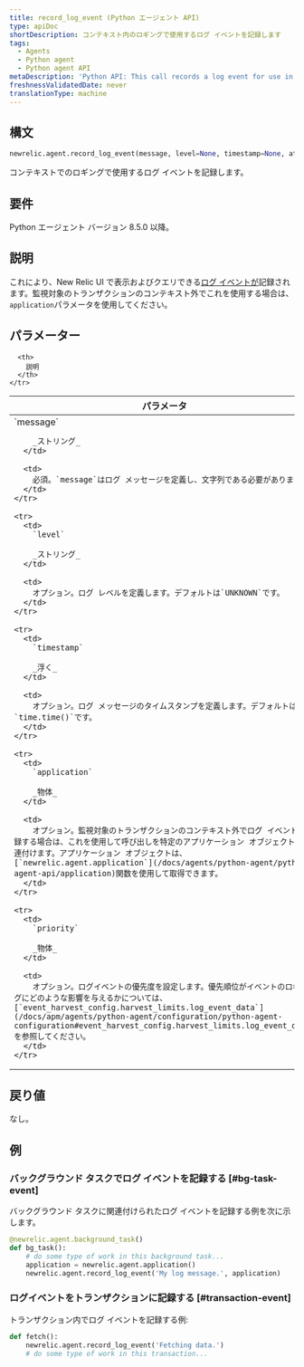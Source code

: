 ```yaml
---
title: record_log_event (Python エージェント API)
type: apiDoc
shortDescription: コンテキスト内のロギングで使用するログ イベントを記録します
tags:
  - Agents
  - Python agent
  - Python agent API
metaDescription: 'Python API: This call records a log event for use in logging in context.'
freshnessValidatedDate: never
translationType: machine
---
```


## 構文

```py
newrelic.agent.record_log_event(message, level=None, timestamp=None, attributes=None, application=None, priority=None)
```

コンテキストでのロギングで使用するログ イベントを記録します。

## 要件

Python エージェント バージョン 8.5.0 以降。

## 説明

これにより、New Relic UI で表示およびクエリできる[ログ イベントが](/docs/logs/logs-context/configure-logs-context-python)記録されます。監視対象のトランザクションのコンテキスト外でこれを使用する場合は、 `application`パラメータを使用してください。

## パラメーター

<table>
  <thead>
    <tr>
      <th width="25%">
        パラメータ
      </th>

      <th>
        説明
      </th>
    </tr>
  </thead>

  <tbody>
    <tr>
      <td>
        `message`

        _ストリング_
      </td>

      <td>
        必須。`message`はログ メッセージを定義し、文字列である必要があります。
      </td>
    </tr>

    <tr>
      <td>
        `level`

        _ストリング_
      </td>

      <td>
        オプション。ログ レベルを定義します。デフォルトは`UNKNOWN`です。
      </td>
    </tr>

    <tr>
      <td>
        `timestamp`

        _浮く_
      </td>

      <td>
        オプション。ログ メッセージのタイムスタンプを定義します。デフォルトは`time.time()`です。
      </td>
    </tr>

    <tr>
      <td>
        `application`

        _物体_
      </td>

      <td>
        オプション。監視対象のトランザクションのコンテキスト外でログ イベントを記録する場合は、これを使用して呼び出しを特定のアプリケーション オブジェクトに関連付けます。アプリケーション オブジェクトは、 [`newrelic.agent.application`](/docs/agents/python-agent/python-agent-api/application)関数を使用して取得できます。
      </td>
    </tr>

    <tr>
      <td>
        `priority`

        _物体_
      </td>

      <td>
        オプション。ログイベントの優先度を設定します。優先順位がイベントのロギングにどのような影響を与えるかについては、 [`event_harvest_config.harvest_limits.log_event_data`](/docs/apm/agents/python-agent/configuration/python-agent-configuration#event_harvest_config.harvest_limits.log_event_data) を参照してください。
      </td>
    </tr>
  </tbody>
</table>

## 戻り値

なし。

## 例

### バックグラウンド タスクでログ イベントを記録する [#bg-task-event]

バックグラウンド タスクに関連付けられたログ イベントを記録する例を次に示します。

```py
@newrelic.agent.background_task()
def bg_task():
    # do some type of work in this background task...
    application = newrelic.agent.application()
    newrelic.agent.record_log_event('My log message.', application)
```

### ログイベントをトランザクションに記録する [#transaction-event]

トランザクション内でログ イベントを記録する例:

```py
def fetch():
    newrelic.agent.record_log_event('Fetching data.')
    # do some type of work in this transaction...
```